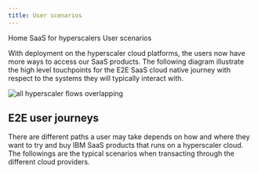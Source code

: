 ```yaml
---
title: User scenarios
---
```



<Breadcrumb>
  <BreadcrumbItem href="https://pages.github.ibm.com/CDAI-design/cpp-foundation-microsite/">
   Home
  </BreadcrumbItem>
  <BreadcrumbItem href="https://pages.github.ibm.com/CDAI-design/cpp-foundation-microsite/saas-for-hyperscalers/overview">
   SaaS for hyperscalers
  </BreadcrumbItem>
  <BreadcrumbItem isCurrentPage href="https://pages.github.ibm.com/CDAI-design/cpp-foundation-microsite/saas-for-hyperscalers/user-scenarios">
   User scenarios
  </BreadcrumbItem>
</Breadcrumb>


<PageDescription>

With deployment on the hyperscaler cloud platforms, the users now have more ways to access our SaaS products. The following diagram illustrate the high level touchpoints for the E2E SaaS cloud native journey with respect to the systems they will typically interact with.

</PageDescription>

<Row>
  <Column colMd={8} colLg={10}>

![all hyperscaler flows overlapping](images/Flow-overlaid.png)

  </Column>
</Row>  

## E2E user journeys

There are different paths a user may take depends on how and where they want to try and buy IBM SaaS products that runs on a hyperscaler cloud. The followings are the typical scenarios when transacting through the different cloud providers.

<CardGroup>
  <MiniCard 
    title="Try and buy through IBM" 
    href="https://pages.github.ibm.com/CDAI-design/cpp-foundation-microsite/saas-for-hyperscalers/user-scenarios/transact-upgrade-ibm"
    actionIcon="arrowRight">
  </MiniCard>
  <MiniCard 
    title="Try and buy through AWS Marketplace" 
    href="https://pages.github.ibm.com/CDAI-design/cpp-foundation-microsite/saas-for-hyperscalers/user-scenarios/transact-upgrade-aws"
    actionIcon="arrowRight">
  </MiniCard>
  <MiniCard 
    title="Try and buy through Azure Marketplace" 
    href="https://pages.github.ibm.com/CDAI-design/cpp-foundation-microsite/saas-for-hyperscalers/user-scenarios/transact-upgrade-azure"
    actionIcon="arrowRight">
  </MiniCard>
  <MiniCard 
    title="Custom offers via IBM sales" 
    href="https://pages.github.ibm.com/CDAI-design/cpp-foundation-microsite/saas-for-hyperscalers/user-scenarios/private-offer"
    actionIcon="arrowRight">
  </MiniCard>
</CardGroup>




